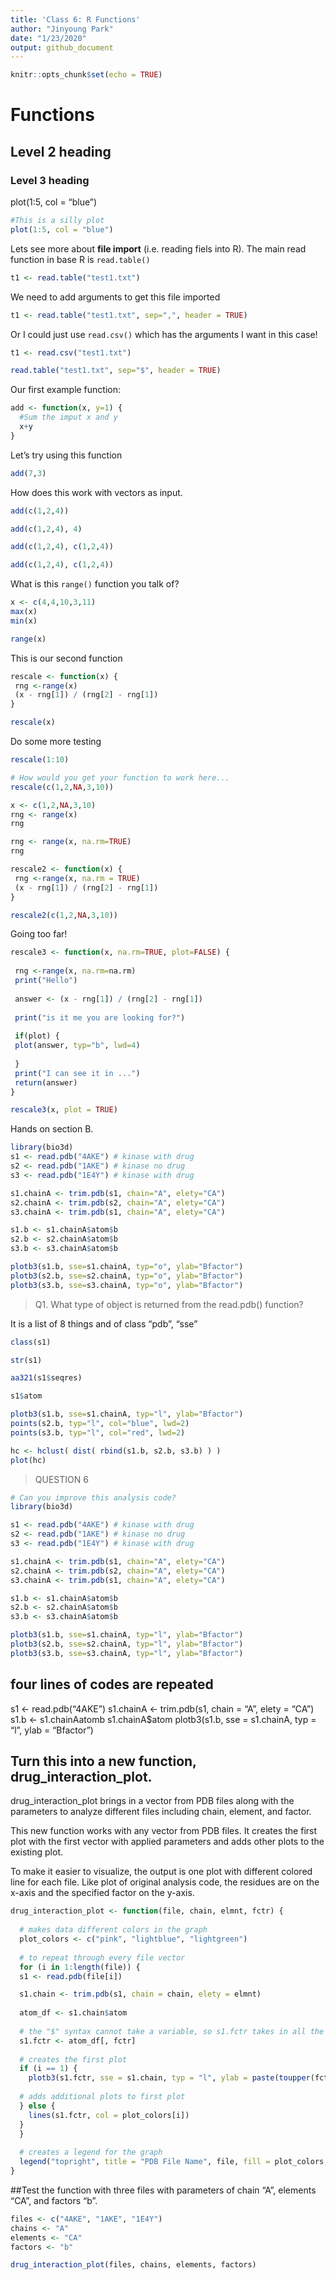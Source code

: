 ```yaml
---
title: 'Class 6: R Functions'
author: "Jinyoung Park"
date: "1/23/2020"
output: github_document
---
```


```r
knitr::opts_chunk$set(echo = TRUE)
```

# Functions 

## Level 2 heading 

### Level 3 heading


plot(1:5, col = "blue")
```r
#This is a silly plot
plot(1:5, col = "blue")
```


Lets see more about **file import** (i.e. reading fiels into R). The main read function in base R is `read.table()`

```r
t1 <- read.table("test1.txt")
```

We need to add arguments to get this file imported 

```r
t1 <- read.table("test1.txt", sep=",", header = TRUE)
```

Or I could just use `read.csv()` which has the arguments I want in this case!

```r
t1 <- read.csv("test1.txt")
```

```r
read.table("test1.txt", sep="$", header = TRUE)
```

Our first example function:

```r
add <- function(x, y=1) {
  #Sum the imput x and y
  x+y
}
```

Let's try using this function 

```r
add(7,3)
```

How does this work with vectors as input.

```r
add(c(1,2,4))
```


```r
add(c(1,2,4), 4)
```

```r
add(c(1,2,4), c(1,2,4))
```

```r
add(c(1,2,4), c(1,2,4))
```


What is this `range()` function you talk of? 
```r
x <- c(4,4,10,3,11)
max(x)
min(x)
```

```r
range(x)
```

This is our second function
```r
rescale <- function(x) {
 rng <-range(x)
 (x - rng[1]) / (rng[2] - rng[1])
}
```

```r
rescale(x)
```

Do some more testing
```r
rescale(1:10)
```

```r
# How would you get your function to work here...
rescale(c(1,2,NA,3,10))
```

```r
x <- c(1,2,NA,3,10)
rng <- range(x)
rng
```

```r
rng <- range(x, na.rm=TRUE)
rng
```

```r
rescale2 <- function(x) {
 rng <-range(x, na.rm = TRUE)
 (x - rng[1]) / (rng[2] - rng[1])
}
```

```r
rescale2(c(1,2,NA,3,10))
```

Going too far!
```r
rescale3 <- function(x, na.rm=TRUE, plot=FALSE) {
  
 rng <-range(x, na.rm=na.rm)
 print("Hello")
 
 answer <- (x - rng[1]) / (rng[2] - rng[1])
 
 print("is it me you are looking for?")
 
 if(plot) {
 plot(answer, typ="b", lwd=4)
   
 }
 print("I can see it in ...")
 return(answer)
}
```

```r
rescale3(x, plot = TRUE)
```

Hands on section B.

```r
library(bio3d)
s1 <- read.pdb("4AKE") # kinase with drug
s2 <- read.pdb("1AKE") # kinase no drug
s3 <- read.pdb("1E4Y") # kinase with drug

s1.chainA <- trim.pdb(s1, chain="A", elety="CA")
s2.chainA <- trim.pdb(s2, chain="A", elety="CA")
s3.chainA <- trim.pdb(s1, chain="A", elety="CA")

s1.b <- s1.chainA$atom$b
s2.b <- s2.chainA$atom$b
s3.b <- s3.chainA$atom$b

plotb3(s1.b, sse=s1.chainA, typ="o", ylab="Bfactor")
plotb3(s2.b, sse=s2.chainA, typ="o", ylab="Bfactor")
plotb3(s3.b, sse=s3.chainA, typ="o", ylab="Bfactor")
```

> Q1. What type of object is returned from the read.pdb() function? 

It is a list of 8 things and of class "pdb", "sse"
```r
class(s1)
```

```r
str(s1)
```

```r
aa321(s1$seqres)
```

```r
s1$atom
```


```r
plotb3(s1.b, sse=s1.chainA, typ="l", ylab="Bfactor")
points(s2.b, typ="l", col="blue", lwd=2)
points(s3.b, typ="l", col="red", lwd=2)
```


```r
hc <- hclust( dist( rbind(s1.b, s2.b, s3.b) ) ) 
plot(hc)
```







> QUESTION 6

```r
# Can you improve this analysis code?
library(bio3d)

s1 <- read.pdb("4AKE") # kinase with drug
s2 <- read.pdb("1AKE") # kinase no drug
s3 <- read.pdb("1E4Y") # kinase with drug

s1.chainA <- trim.pdb(s1, chain="A", elety="CA")
s2.chainA <- trim.pdb(s2, chain="A", elety="CA")
s3.chainA <- trim.pdb(s1, chain="A", elety="CA")

s1.b <- s1.chainA$atom$b
s2.b <- s2.chainA$atom$b
s3.b <- s3.chainA$atom$b

plotb3(s1.b, sse=s1.chainA, typ="l", ylab="Bfactor")
plotb3(s2.b, sse=s2.chainA, typ="l", ylab="Bfactor")
plotb3(s3.b, sse=s3.chainA, typ="l", ylab="Bfactor")
```

## four lines of codes are repeated
s1 <- read.pdb(“4AKE”)
s1.chainA <- trim.pdb(s1, chain = “A”, elety = “CA”)
s1.b <- s1.chainAatomb s1.chainA$atom
plotb3(s1.b, sse = s1.chainA, typ = “l”, ylab = “Bfactor”)

## Turn this into a new function, drug_interaction_plot.

drug_interaction_plot brings in a vector from PDB files along with the parameters to analyze different files including chain, element, and factor.  

This new function works with any vector from PDB files. It creates the first plot with the first vector with applied parameters and adds other plots to the existing plot.  

To make it easier to visualize, the output is one plot with different colored line for each file. Like plot of original analysis code, the residues are on the x-axis and the specified factor on the y-axis. 


```r
drug_interaction_plot <- function(file, chain, elmnt, fctr) {
  
  # makes data different colors in the graph
  plot_colors <- c("pink", "lightblue", "lightgreen")
  
  # to repeat through every file vector
  for (i in 1:length(file)) {
  s1 <- read.pdb(file[i])

  s1.chain <- trim.pdb(s1, chain = chain, elety = elmnt)
  
  atom_df <- s1.chain$atom
  
  # the "$" syntax cannot take a variable, so s1.fctr takes in all the atom information and selects an entire column based on the factor input
  s1.fctr <- atom_df[, fctr] 
  
  # creates the first plot
  if (i == 1) {
    plotb3(s1.fctr, sse = s1.chain, typ = "l", ylab = paste(toupper(fctr), "factor", sep = ""), col = plot_colors[i])
    
  # adds additional plots to first plot
  } else {
    lines(s1.fctr, col = plot_colors[i])
  }
  }
  
  # creates a legend for the graph
  legend("topright", title = "PDB File Name", file, fill = plot_colors, horiz=TRUE, cex = 0.5, inset = c(0.05, 0.05))
}
```

##Test the function with three files with parameters of chain "A", elements "CA", and factors "b".

```r
files <- c("4AKE", "1AKE", "1E4Y")
chains <- "A"
elements <- "CA"
factors <- "b"

drug_interaction_plot(files, chains, elements, factors)
```

